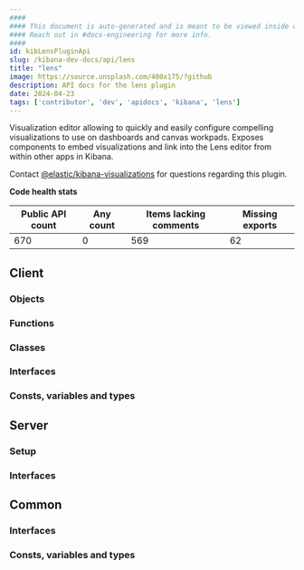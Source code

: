 ```yaml
---
####
#### This document is auto-generated and is meant to be viewed inside our experimental, new docs system.
#### Reach out in #docs-engineering for more info.
####
id: kibLensPluginApi
slug: /kibana-dev-docs/api/lens
title: "lens"
image: https://source.unsplash.com/400x175/?github
description: API docs for the lens plugin
date: 2024-04-23
tags: ['contributor', 'dev', 'apidocs', 'kibana', 'lens']
---
```


Visualization editor allowing to quickly and easily configure compelling visualizations to use on dashboards and canvas workpads. Exposes components to embed visualizations and link into the Lens editor from within other apps in Kibana.

Contact [@elastic/kibana-visualizations](https://github.com/orgs/elastic/teams/kibana-visualizations) for questions regarding this plugin.

**Code health stats**

| Public API count  | Any count | Items lacking comments | Missing exports |
|-------------------|-----------|------------------------|-----------------|
| 670 | 0 | 569 | 62 |

## Client

### Objects
<DocDefinitionList data={lensObj.client.objects}/>

### Functions
<DocDefinitionList data={lensObj.client.functions}/>

### Classes
<DocDefinitionList data={lensObj.client.classes}/>

### Interfaces
<DocDefinitionList data={lensObj.client.interfaces}/>

### Consts, variables and types
<DocDefinitionList data={lensObj.client.misc}/>

## Server

### Setup
<DocDefinitionList data={[lensObj.server.setup]}/>

### Interfaces
<DocDefinitionList data={lensObj.server.interfaces}/>

## Common

### Interfaces
<DocDefinitionList data={lensObj.common.interfaces}/>

### Consts, variables and types
<DocDefinitionList data={lensObj.common.misc}/>

